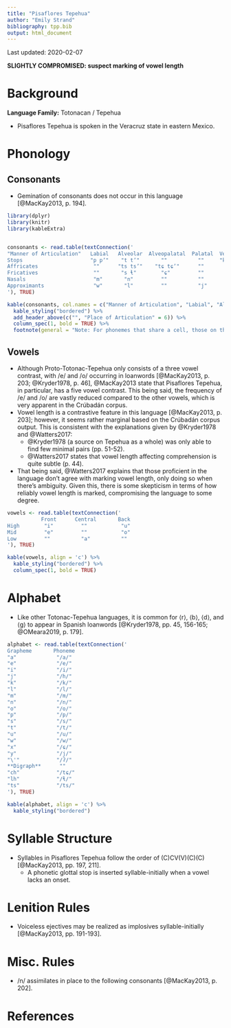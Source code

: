 ```yaml
---
title: "Pisaflores Tepehua"
author: "Emily Strand"
bibliography: tpp.bib
output: html_document
---
```


Last updated: 2020-02-07

**SLIGHTLY COMPROMISED: suspect marking of vowel length**

# Background

**Language Family:** Totonacan / Tepehua

* Pisaflores Tepehua is spoken in the Veracruz state in eastern Mexico.

# Phonology

## Consonants

* Gemination of consonants does not occur in this language [@MacKay2013, p. 194].

```r

library(dplyr)
library(knitr)
library(kableExtra)


consonants <- read.table(textConnection('
"Manner of Articulation"   Labial   Alveolar  Alveopalatal  Palatal  Velar   Glottal   
Stops                      "p pʼ"    "t tʼ"       ""          ""     "k kʼ"    "ʔ"     
Affricates                  ""      "ts tsʼ"    "tɕ tɕʼ"      ""       ""      ""
Fricatives                  ""       "s ɬ"        "ɕ"         ""       ""      "h"
Nasals                      "m"       "n"         ""          ""       ""      ""
Approximants                "w"       "l"         ""          "j"      ""      ""
'), TRUE)

kable(consonants, col.names = c("Manner of Articulation", "Labial", "Alveolar", "Alveopalatal", "Palatal", "Velar", "Glottal"), align = 'c') %>%
  kable_styling("bordered") %>%
  add_header_above(c("", "Place of Articulation" = 6)) %>%
  column_spec(1, bold = TRUE) %>%
  footnote(general = "Note: For phonemes that share a cell, those on the left are plain and those on the right are ejectives. The alveolar fricative on the right is lateral.", general_title = "")
```

## Vowels

* Although Proto-Totonac-Tepehua only consists of a three vowel contrast, with /e/ and /o/ occurring in loanwords [@MacKay2013, p. 203; @Kryder1978, p. 46], @MacKay2013 state that Pisaflores Tepehua, in particular, has a five vowel contrast. This being said, the frequency of /e/ and /o/ are vastly reduced compared to the other vowels, which is very apparent in the Crúbadán corpus.
* Vowel length is a contrastive feature in this language [@MacKay2013, p. 203]; however, it seems rather marginal based on the Crúbadán corpus output. This is consistent with the explanations given by @Kryder1978 and @Watters2017:    
    - @Kryder1978 (a source on Tepehua as a whole) was only able to find few minimal pairs (pp. 51-52).
    - @Watters2017 states that vowel length affecting comprehension is quite subtle (p. 44).
* That being said, @Watters2017 explains that those proficient in the language don't agree with marking vowel length, only doing so when there's ambiguity. Given this, there is some skepticism in terms of how reliably vowel length is marked, compromising the language to some degree.

```r

vowels <- read.table(textConnection('
           Front      Central       Back
High        "i"         ""           "u"
Mid         "e"         ""           "o"
Low         ""          "a"          ""
'), TRUE)

kable(vowels, align = 'c') %>%
  kable_styling("bordered") %>%
  column_spec(1, bold = TRUE)

```

# Alphabet

* Like other Totonac-Tepehua languages, it is common for ⟨r⟩, ⟨b⟩, ⟨d⟩, and ⟨g⟩ to appear in Spanish loanwords [@Kryder1978, pp. 45, 156-165; @OMeara2019, p. 179].

```r

alphabet <- read.table(textConnection('
Grapheme       Phoneme
"a"             "/a/"
"e"             "/e/"
"i"             "/i/"
"j"             "/h/"
"k"             "/k/"
"l"             "/l/"
"m"             "/m/"
"n"             "/n/"
"o"             "/o/"
"p"             "/p/"
"s"             "/s/"
"t"             "/t/"
"u"             "/u/"
"w"             "/w/"
"x"             "/ɕ/"
"y"             "/j/"
"\'"            "/ʔ/"
**Digraph**      ""
"ch"            "/tɕ/"
"lh"            "/ɬ/"
"ts"            "/ts/"
'), TRUE)

kable(alphabet, align = 'c') %>%
  kable_styling("bordered")
```

# Syllable Structure

* Syllables in Pisaflores Tepehua follow the order of (C)CV(V)(C)(C) [@MacKay2013, pp. 197, 211].
    - A phonetic glottal stop is inserted syllable-initially when a vowel lacks an onset.

# Lenition Rules

* Voiceless ejectives may be realized as implosives syllable-initially [@MacKay2013, pp. 191-193].

# Misc. Rules

* /n/ assimilates in place to the following consonants [@MacKay2013, p. 202].

# References
